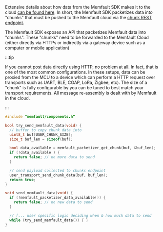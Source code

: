 Extensive details about how data from the Memfault SDK makes it to the cloud
[can be found here](/docs/mcu/data-from-firmware-to-the-cloud). In short, the
Memfault SDK packetizes data into "chunks" that must be pushed to the Memfault
cloud via the
[chunk REST endpoint](https://api-docs.memfault.com/?version=latest#66b0e390-2c3e-4c0d-b6c2-836a287b9e5f).

The Memfault SDK exposes an API that packetizes Memfault data into "chunks".
These "chunks" need to be forwarded to the Memfault Cloud (either directly via
HTTPs or indirectly via a gateway device such as a computer or mobile
application)

:::tip

If you cannot post data directly using HTTP, no problem at all. In fact, that is
one of the most common configurations. In these setups, data can be proxied from
the MCU to a device which can perform a HTTP request over transports such as
UART, BLE, COAP, LoRa, Zigbee, etc). The size of a "chunk" is fully configurable
by you can be tuned to best match your transport requirements. All message
re-assembly is dealt with by Memfault in the cloud.

:::

```c
#include "memfault/components.h"

bool try_send_memfault_data(void) {
  // buffer to copy chunk data into
  uint8_t buf[USER_CHUNK_SIZE];
  size_t buf_len = sizeof(buf);

  bool data_available = memfault_packetizer_get_chunk(buf, &buf_len);
  if (!data_available ) {
    return false; // no more data to send
  }

  // send payload collected to chunks endpoint
  user_transport_send_chunk_data(buf, buf_len);
  return true;
}

void send_memfault_data(void) {
  if (!memfault_packetizer_data_available()) {
    return false; // no new data to send
  }

  // [... user specific logic deciding when & how much data to send
  while (try_send_memfault_data()) { }
}
```

